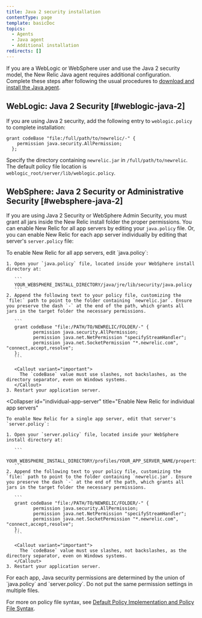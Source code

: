 ```yaml
---
title: Java 2 security installation
contentType: page
template: basicDoc
topics:
  - Agents
  - Java agent
  - Additional installation
redirects: []
---
```


If you are a WebLogic or WebSphere user and use the Java 2 security model, the New Relic Java agent requires additional configuration. Complete these steps after following the usual procedures to [download and install the Java agent](/docs/agents/java-agent/installation/java-agent-manual-installation).

## WebLogic: Java 2 Security [#weblogic-java-2]

If you are using Java 2 security, add the following entry to `weblogic.policy` to complete installation:

```
grant codeBase "file:/full/path/to/newrelic/-" {
    permission java.security.AllPermission;
  };
```

Specify the directory containing `newrelic.jar` in `/full/path/to/newrelic`. The default policy file location is `weblogic_root/server/lib/weblogic.policy`.

## WebSphere: Java 2 Security or Administrative Security [#websphere-java-2]

If you are using Java 2 Security or WebSphere Admin Security, you must grant all jars inside the New Relic install folder the proper permissions. You can enable New Relic for all app servers by editing your `java.policy` file. Or, you can enable New Relic for each app server individually by editing that server's `server.policy` file:

<CollapserGroup>
  <Collapser
    id="all-app-servers"
    title="Enable New Relic for all app servers"
  >
    To enable New Relic for all app servers, edit `java.policy`:

    1. Open your `java.policy` file, located inside your WebSphere install directory at:

       ```
       YOUR_WEBSPHERE_INSTALL_DIRECTORY/java/jre/lib/security/java.policy
       ```
    2. Append the following text to your policy file, customizing the `file:` path to point to the folder containing `newrelic.jar`. Ensure you preserve the dash `-` at the end of the path, which grants all jars in the target folder the necessary permissions.

       ```
       grant codeBase "file:/PATH/TO/NEWRELIC/FOLDER/-" {
              permission java.security.AllPermission;
              permission java.net.NetPermission "specifyStreamHandler";
              permission java.net.SocketPermission "*.newrelic.com", "connect,accept,resolve";
       };
       ```

       <Callout variant="important">
         The `codeBase` value must use slashes, not backslashes, as the directory separator, even on Windows systems.
       </Callout>
    3. Restart your application server.
  </Collapser>

  <Collapser
    id="individual-app-server"
    title="Enable New Relic for individual app servers"
  >
    To enable New Relic for a single app server, edit that server's `server.policy`:

    1. Open your `server.policy` file, located inside your WebSphere install directory at:

       ```
       YOUR_WEBSPHERE_INSTALL_DIRECTORY/profiles/YOUR_APP_SERVER_NAME/properties/server.policy
       ```
    2. Append the following text to your policy file, customizing the `file:` path to point to the folder containing `newrelic.jar`. Ensure you preserve the dash `-` at the end of the path, which grants all jars in the target folder the necessary permissions.

       ```
       grant codeBase "file:/PATH/TO/NEWRELIC/FOLDER/-" {
              permission java.security.AllPermission;
              permission java.net.NetPermission "specifyStreamHandler";
              permission java.net.SocketPermission "*.newrelic.com", "connect,accept,resolve";
       };
       ```

       <Callout variant="important">
         The `codeBase` value must use slashes, not backslashes, as the directory separator, even on Windows systems.
       </Callout>
    3. Restart your application server.
  </Collapser>
</CollapserGroup>

<Callout variant="tip">
  For each app, Java security permissions are determined by the union of `java.policy` and `server.policy`. Do not put the same permission settings in multiple files.
</Callout>

For more on policy file syntax, see [Default Policy Implementation and Policy File Syntax](http://docs.oracle.com/javase/8/docs/technotes/guides/security/PolicyFiles.html).
